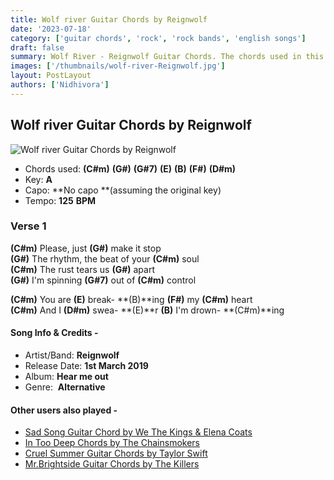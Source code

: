 ```yaml
---
title: Wolf river Guitar Chords by Reignwolf
date: '2023-07-18'
category: ['guitar chords', 'rock', 'rock bands', 'english songs']
draft: false
summary: Wolf River - Reignwolf Guitar Chords. The chords used in this song are (C#m) (G#) (G#7) (E) (B) (F#) (D#m). The key of this song is A major.
images: ['/thumbnails/wolf-river-Reignwolf.jpg']
layout: PostLayout
authors: ['Nidhivora']
---
```


## Wolf river Guitar Chords by Reignwolf

![Wolf river Guitar Chords by Reignwolf](/thumbnails/wolf-river-Reignwolf.jpg)

- Chords used: **(C#m)** **(G#)** **(G#7)** **(E)** **(B)** **(F#)** **(D#m)**
- Key: **A**
- Capo: **No capo **(assuming the original key)
- Tempo: **125** **BPM**

### **Verse 1**

**(C#m)** Please, just **(G#)** make it stop\
**(G#)** The rhythm, the beat of your **(C#m)** soul\
**(C#m)** The rust tears us **(G#)** apart\
**(G#)** I'm spinning **(G#7)** out of **(C#m)** control

**(C#m)** You are **(E)** break- **(B)**ing **(F#)** my **(C#m)** heart\
**(C#m)** And I **(D#m)** swea- **(E)**r **(B)** I'm drown- **(C#m)**ing

#### Song Info & Credits -

- Artist/Band: **Reignwolf**
- Release Date: **1st March 2019**
- Album: **Hear me out**
- Genre:  **Alternative**

#### Other users also played -

- [Sad Song Guitar Chord by We The Kings & Elena Coats](https://www.chordsco.com/chords/sad-song-guitar-chord-by-we-the-kings-elena-coats)
- [In Too Deep Chords by The Chainsmokers](https://www.chordsco.com/chords/in-too-deep-chords-by-the-chainsmokers)
- [Cruel Summer Guitar Chords by Taylor Swift](https://www.chordsco.com/chords/cruel-summer-guitar-chords-by-taylor-swift)
- [Mr.Brightside Guitar Chords by The Killers](https://www.chordsco.com/chords/mrbrightside-guitar-chords-by-the-killers)
